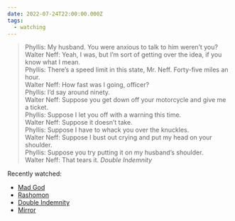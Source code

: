 ```yaml
---
date: 2022-07-24T22:00:00.000Z
tags:
  - watching
---
```

> <span className="small-caps">Phyllis</span>: My husband. You were anxious to talk to him weren’t you?<br/>
> <span className="small-caps">Walter Neff</span>: Yeah, I was, but I’m sort of getting over the idea, if you know what I mean.<br/>
> <span className="small-caps">Phyllis</span>: There’s a speed limit in this state, Mr. Neff. Forty-five miles an hour.<br/>
> <span className="small-caps">Walter Neff</span>: How fast was I going, officer?<br/>
> <span className="small-caps">Phyllis</span>: I’d say around ninety.<br/>
> <span className="small-caps">Walter Neff</span>: Suppose you get down off your motorcycle and give me a ticket.<br/>
> <span className="small-caps">Phyllis</span>: Suppose I let you off with a warning this time.<br/>
> <span className="small-caps">Walter Neff</span>: Suppose it doesn’t take.<br/>
> <span className="small-caps">Phyllis</span>: Suppose I have to whack you over the knuckles.<br/>
> <span className="small-caps">Walter Neff</span>: Suppose I bust out crying and put my head on your shoulder.<br/>
> <span className="small-caps">Phyllis</span>: Suppose you try putting it on my husband’s shoulder.<br/>
> <span className="small-caps">Walter Neff</span>: That tears it.
> <cite><i>Double Indemnity</i></cite>

Recently watched:

* [Mad God](https://letterboxd.com/film/mad-god/)
* [Rashomon](https://letterboxd.com/film/rashomon)
* [Double Indemnity](https://letterboxd.com/film/double-indemnity/)
* [Mirror](https://letterboxd.com/film/mirror/)